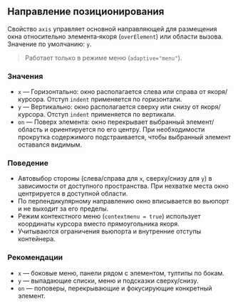 ## Направление позиционирования

Свойство `axis` управляет основной направляющей для размещения окна относительно элемента‑якоря (`overElement`) или области вызова.
Значение по умолчанию: `y`.

> Работает только в режиме меню (`adaptive="menu"`).

### Значения

- `x` — Горизонтально: окно располагается слева или справа от якоря/курсора. Отступ `indent` применяется по горизонтали.
- `y` — Вертикально: окно располагается сверху или снизу от якоря/курсора. Отступ `indent` применяется по вертикали.
- `on` — Поверх элемента: окно перекрывает выбранный элемент/область и ориентируется по его центру. При необходимости прокрутка содержимого подстраивается, чтобы выбранный элемент оставался видимым.

### Поведение

- Автовыбор стороны (слева/справа для `x`, сверху/снизу для `y`) в зависимости от доступного пространства. При нехватке места окно центрируется в доступной области.
- По перпендикулярному направлению окно вписывается во вьюпорт и не выходит за его пределы.
- Режим контекстного меню (`contextmenu = true`) использует координаты курсора вместо прямоугольника якоря.
- Учитываются ограничения вьюпорта и внутренние отступы контейнера.

### Рекомендации

- `x` — боковые меню, панели рядом с элементом, тултипы по бокам.
- `y` — выпадающие списки, меню и подсказки сверху/снизу.
- `on` — поповеры, перекрывающие и фокусирующие конкретный элемент.
